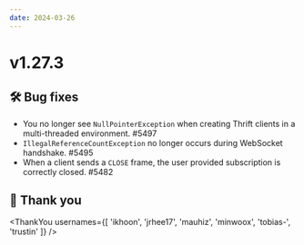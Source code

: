 ```yaml
---
date: 2024-03-26
---
```


# v1.27.3

## 🛠️ Bug fixes

- You no longer see `NullPointerException` when creating Thrift clients in a multi-threaded environment. #5497
- `IllegalReferenceCountException` no longer occurs during WebSocket handshake. #5495
- When a client sends a `CLOSE` frame, the user provided subscription is correctly closed. #5482

## 🙇 Thank you

<ThankYou usernames={[
  'ikhoon',
  'jrhee17',
  'mauhiz',
  'minwoox',
  'tobias-',
  'trustin'
]} />

